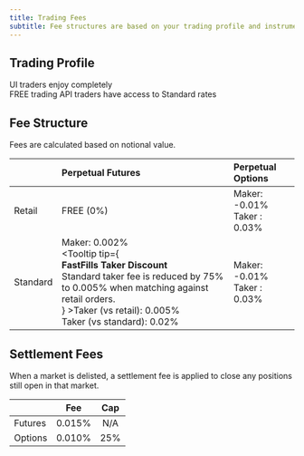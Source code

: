 ```yaml
---
title: Trading Fees
subtitle: Fee structures are based on your trading profile and instrument type
---
```


## Trading Profile
<CardGroup>
  <Card title="Retail" icon="fa-light fa-user">
    UI traders enjoy completely <br /> <Badge intent="success" minimal>FREE</Badge> trading
  </Card>
  <Card title="Standard" icon="fa-light fa-standard-definition">
    API traders have access to <Badge intent="note" minimal>Standard</Badge> rates
  </Card>
</CardGroup>

## Fee Structure

Fees are calculated based on notional value.

| | Perpetual Futures  | Perpetual Options |
|---|:---|:---|
| <Tooltip tip="UI Default"><Badge intent="success" outlined minimal>Retail</Badge></Tooltip> |  <Tooltip tip="Powered by RPI"><Badge intent="success" minimal>FREE (0%)</Badge></Tooltip>  | Maker: -0.01% <br /> Taker : 0.03% |
| <Tooltip tip="API Default"><Badge intent="note" outlined minimal>Standard</Badge></Tooltip> | Maker: 0.002% <br /> <Tooltip tip={<div><Icon icon="fa-light fa-bolt" /> <strong>FastFills Taker Discount</strong> <Icon icon="fa-light fa-bolt" /><br />Standard taker fee is reduced by 75% to 0.005% when matching against retail orders.</div>} >Taker (vs retail): 0.005% <Icon icon="fa-regular fa-bolt" /></Tooltip> <br /> Taker (vs standard): 0.02%   | Maker: -0.01% <br /> Taker : 0.03% |

## Settlement Fees

When a market is delisted, a settlement fee is applied to close any positions still open in that market.

|         | Fee    | Cap |
|---------|:------:|:---:|
| Futures | 0.015% | N/A |
| Options | 0.010% | 25% |

